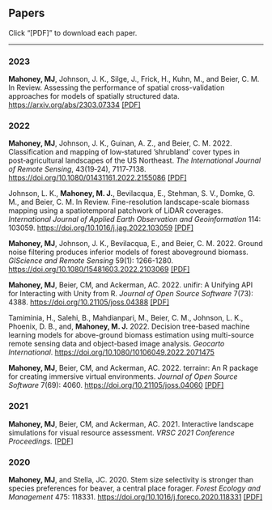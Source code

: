 <html>
<head><title>Papers</title></head>
<body>
    <h2>Papers</h2>
    Click "[PDF]" to download each paper.
    <hr>
    <h3>2023</h3>
    <p><strong>Mahoney, MJ</strong>, Johnson, J. K., Silge, J., Frick, H., Kuhn, M., and Beier, C. M. In Review. Assessing the performance of spatial cross-validation approaches for models of spatially structured data. <a href="https://arxiv.org/abs/2303.07334">https://arxiv.org/abs/2303.07334</a> <a href='https://arxiv.org/pdf/2303.07334'>[PDF]</a>
    </p>
    <h3>2022</h3>
    <p><strong>Mahoney, MJ</strong>, Johnson, J. K., Guinan, A. Z., and Beier, C. M. 2022. Classification and mapping of low‑statured ’shrubland’ cover types in post‑agricultural landscapes of the US Northeast. <em>The International Journal of Remote Sensing</em>, 43(19‑24), 7117‑7138. <a href="https://doi.org/10.1080/01431161.2022.2155086">https://doi.org/10.1080/01431161.2022.2155086</a> <a href='shrubland_pub_2022.pdf'>[PDF]</a>
    </p>
    <p>Johnson, L. K., <strong>Mahoney, M. J.</strong>, Bevilacqua, E., Stehman, S. V., Domke, G. M., and Beier, C. M. In Review. Fine-resolution landscape-scale biomass mapping using a spatiotemporal patchwork of LiDAR coverages. <em>International Journal of Applied Earth Observation and Geoinformation</em> 114: 103059. <a href="https://doi.org/10.1016/j.jag.2022.103059">https://doi.org/10.1016/j.jag.2022.103059</a> <a href='lidar_agb_2022.pdf'>[PDF]</a></p>
    <p><strong>Mahoney, MJ</strong>, Johnson, J. K., Bevilacqua, E., and Beier, C. M. 2022. Ground noise filtering produces inferior models of forest aboveground biomass. <em>GIScience and Remote Sensing</em> 59(1): 1266-1280. <a href="https://doi.org/10.1080/15481603.2022.2103069">https://doi.org/10.1080/15481603.2022.2103069</a> <a href='groundfiltering_2022.pdf'>[PDF]</a>
    </p>
    <p><strong>Mahoney, MJ</strong>, Beier, CM, and Ackerman, AC. 2022. unifir: A Unifying API for Interacting with Unity from R. <em>Journal of Open Source Software</em> 7(73): 4388. <a href="https://doi.org/10.21105/joss.04388">https://doi.org/10.21105/joss.04388</a> <a href='unifir_2022.pdf'>[PDF]</a>
    </p>
    <p>
        Tamiminia, H., Salehi, B., Mahdianpari, M., Beier, C. M., Johnson, L. K., Phoenix, D. B., and, <strong>Mahoney, M. J.</strong> 2022. Decision tree-based machine learning models for above-ground biomass estimation using multi-source remote sensing data and object-based image analysis. <em>Geocarto International</em>. <a href="https://doi.org/10.1080/10106049.2022.2071475">https://doi.org/10.1080/10106049.2022.2071475</a>
    </p>
    <p><strong>Mahoney, MJ</strong>, Beier, CM, and Ackerman, AC. 2022. terrainr: An R package for creating immersive virtual environments. <em>Journal of Open Source Software</em> 7(69): 4060. <a href="https://doi.org/10.21105/joss.04060">https://doi.org/10.21105/joss.04060</a> <a href='terrainr_2022.pdf'>[PDF]</a>
    </p>
    <h3>2021</h3>
    <p><strong>Mahoney, MJ</strong>, Beier, CM, and Ackerman, AC. 2021. Interactive landscape simulations for visual resource assessment. <em>VRSC 2021 Conference Proceedings.</em> <a href='vrs_2021.pdf'>[PDF]</a>
    </p>
    <h3>2020</h3>
    <p>
        <strong>Mahoney, MJ</strong>, and Stella, JC. 2020. Stem size selectivity is stronger than species preferences for beaver, a central place forager. <em>Forest Ecology and Management</em> 475: 118331. <a href='https://doi.org/10.1016/j.foreco.2020.118331'>https://doi.org/10.1016/j.foreco.2020.118331</a> <a href='mahoney_stella_2020.pdf'>[PDF]</a>
    </p>
</body>
</html>
